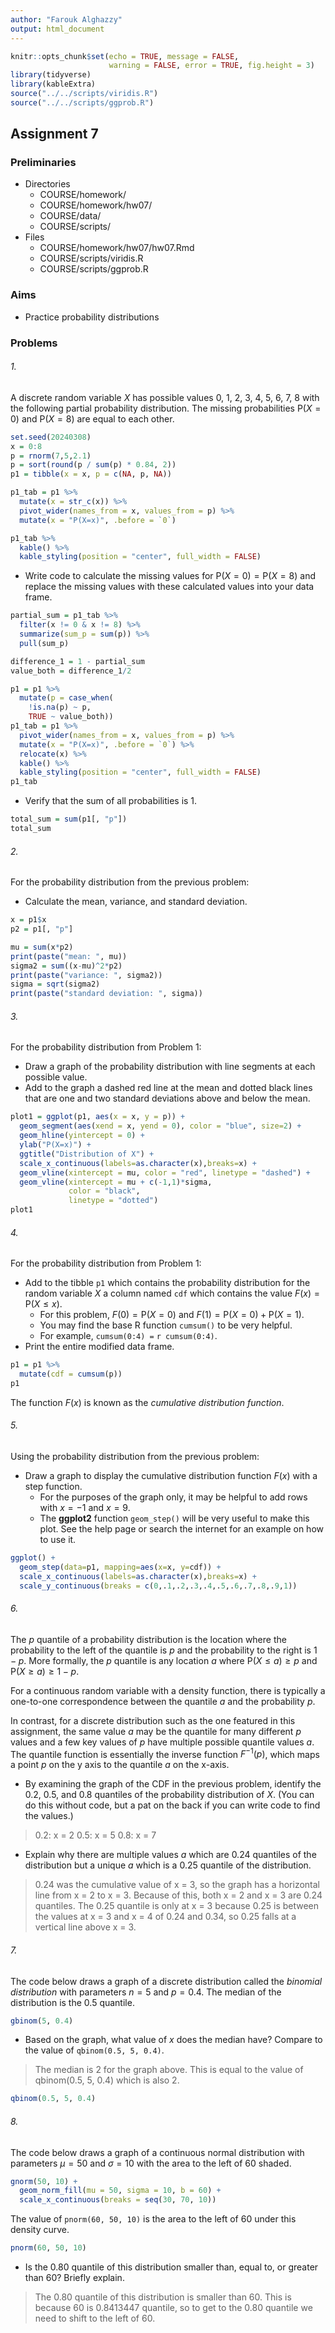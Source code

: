 ---
author: "Farouk Alghazzy"
output: html_document
---

```{r setup, include=FALSE}
knitr::opts_chunk$set(echo = TRUE, message = FALSE,
                      warning = FALSE, error = TRUE, fig.height = 3)
library(tidyverse)
library(kableExtra)
source("../../scripts/viridis.R")
source("../../scripts/ggprob.R")
```

\newcommand{\E}{\mathsf{E}}
\newcommand{\Var}{\mathsf{Var}}
\renewcommand{\prob}{\mathsf{P}}


## Assignment 7

### Preliminaries

- Directories
    - COURSE/homework/
    - COURSE/homework/hw07/
    - COURSE/data/
    - COURSE/scripts/
- Files
  - COURSE/homework/hw07/hw07.Rmd
  - COURSE/scripts/viridis.R
  - COURSE/scripts/ggprob.R

### Aims

- Practice probability distributions

### Problems

######  1.
A discrete random variable $X$ has possible values 0, 1, 2, 3, 4, 5, 6, 7, 8 with the following partial probability distribution.
The missing probabilities $\prob(X=0)$ and $\prob(X=8)$ are equal to each other.

```{r, echo = FALSE}
set.seed(20240308)
x = 0:8
p = rnorm(7,5,2.1)
p = sort(round(p / sum(p) * 0.84, 2))
p1 = tibble(x = x, p = c(NA, p, NA))

p1_tab = p1 %>% 
  mutate(x = str_c(x)) %>% 
  pivot_wider(names_from = x, values_from = p) %>% 
  mutate(x = "P(X=x)", .before = `0`) 

p1_tab %>% 
  kable() %>% 
  kable_styling(position = "center", full_width = FALSE)
```


- Write code to calculate the missing values for $\prob(X = 0) = \prob(X = 8)$ and replace the missing values with these calculated values into your data frame.

```{r}
partial_sum = p1_tab %>% 
  filter(x != 0 & x != 8) %>% 
  summarize(sum_p = sum(p)) %>% 
  pull(sum_p)

difference_1 = 1 - partial_sum
value_both = difference_1/2

p1 = p1 %>%
  mutate(p = case_when(
    !is.na(p) ~ p,
    TRUE ~ value_both))
p1_tab = p1 %>% 
  pivot_wider(names_from = x, values_from = p) %>% 
  mutate(x = "P(X=x)", .before = `0`) %>%
  relocate(x) %>%
  kable() %>% 
  kable_styling(position = "center", full_width = FALSE)
p1_tab
```

- Verify that the sum of all probabilities is 1.

```{r}
total_sum = sum(p1[, "p"])
total_sum
```



###### 2.
For the probability distribution from the previous problem:
  
- Calculate the mean, variance, and standard deviation.

```{r}
x = p1$x
p2 = p1[, "p"]

mu = sum(x*p2)
print(paste("mean: ", mu))
sigma2 = sum((x-mu)^2*p2)
print(paste("variance: ", sigma2))
sigma = sqrt(sigma2)
print(paste("standard deviation: ", sigma))
```




###### 3.
For the probability distribution from Problem 1:
  
- Draw a graph of the probability distribution with line segments at each possible value.
- Add to the graph a dashed red line at the mean and dotted black lines that are one and two standard deviations above and below the mean.
  
  
```{r}
plot1 = ggplot(p1, aes(x = x, y = p)) +
  geom_segment(aes(xend = x, yend = 0), color = "blue", size=2) +
  geom_hline(yintercept = 0) +
  ylab("P(X=x)") +
  ggtitle("Distribution of X") +
  scale_x_continuous(labels=as.character(x),breaks=x) +
  geom_vline(xintercept = mu, color = "red", linetype = "dashed") +
  geom_vline(xintercept = mu + c(-1,1)*sigma,
             color = "black",
             linetype = "dotted")
plot1
```
  



###### 4.
For the probability distribution from Problem 1:
  
- Add to the tibble `p1` which contains the probability distribution for the random variable $X$ a column named `cdf` which contains the value $F(x) = \prob(X \le x)$.
    - For this problem, $F(0) = \prob(X = 0)$ and $F(1) = \prob(X = 0) + \prob(X = 1)$.
    - You may find the base R function `cumsum()` to be very helpful.
    - For example, `cumsum(0:4) = ` `r cumsum(0:4)`.
- Print the entire modified data frame.

```{r}
p1 = p1 %>%
  mutate(cdf = cumsum(p))
p1
```


The function $F(x)$ is known as the *cumulative distribution function*.
  


###### 5.
Using the probability distribution from the previous problem:
   
- Draw a graph to display the cumulative distribution function $F(x)$ with a step function.
    - For the purposes of the graph only, it may be helpful to add rows with $x=-1$ and $x=9$.
    - The **ggplot2** function `geom_step()` will be very useful to make this plot. See the help page or search the internet for an example on how to use it.
    
    
```{r}
ggplot() +
  geom_step(data=p1, mapping=aes(x=x, y=cdf)) +
  scale_x_continuous(labels=as.character(x),breaks=x) +
  scale_y_continuous(breaks = c(0,.1,.2,.3,.4,.5,.6,.7,.8,.9,1))
```



###### 6.
The $p$ quantile of a probability distribution is the location where the probability to the left of the quantile is $p$ and the probability to the right is $1-p$.
More formally, the $p$ quantile 
is any location $a$ where $\prob(X \le a) \ge p$ and $\prob(X \ge a) \ge 1-p$.

For a continuous random variable with a density function, there is typically a one-to-one correspondence between the quantile $a$ and the probability $p$.

In contrast, for a discrete distribution such as the one featured in this assignment, the same value $a$ may be the quantile for many different $p$ values and a few key values of $p$ have multiple possible quantile values $a$. The quantile function is essentially the inverse function $F^{-1}(p)$, which maps a point $p$ on the y axis to the quantile $a$ on the x-axis.
  
- By examining the graph of the CDF in the previous problem, identify the 0.2, 0.5, and 0.8 quantiles of the probability distribution of $X$. (You can do this without code, but a pat on the back if you can write code to find the values.)

> 0.2: x = 2
0.5: x = 5
0.8: x = 7

- Explain why there are multiple values $a$ which are 0.24 quantiles of the distribution but a unique $a$ which is a 0.25 quantile of the distribution.

> 0.24 was the cumulative value of x = 3, so the graph has a horizontal line from x = 2 to x = 3. Because of this, both x = 2 and x = 3 are 0.24 quantiles.
The 0.25 quantile is only at x = 3 because 0.25 is between the values at x = 3 and x = 4 of 0.24 and 0.34, so 0.25 falls at a vertical line above x = 3.




###### 7.
The code below draws a graph of a discrete distribution called the *binomial distribution* with parameters $n = 5$ and $p = 0.4$. The median of the distribution is the 0.5 quantile. 
  
```{r}
gbinom(5, 0.4)
```
  
- Based on the graph, what value of $x$ does the median have? Compare to the value of `qbinom(0.5, 5, 0.4)`.

> The median is 2 for the graph above. This is equal to the value of qbinom(0.5, 5, 0.4) which is also 2.

```{r}
qbinom(0.5, 5, 0.4)
```



###### 8.
The code below draws a graph of a continuous normal distribution with parameters $\mu = 50$ and $\sigma = 10$ with the area to the left of 60 shaded.
  
```{r}
gnorm(50, 10) +
  geom_norm_fill(mu = 50, sigma = 10, b = 60) +
  scale_x_continuous(breaks = seq(30, 70, 10))
```
  
The value of `pnorm(60, 50, 10)` is the area to the left of 60 under this density curve.

```{r}
pnorm(60, 50, 10)
```

- Is the 0.80 quantile of this distribution smaller than, equal to, or greater than 60? Briefly explain.

> The 0.80 quantile of this distribution is smaller than 60. This is because 60 is 0.8413447 quantile, so to get to the 0.80 quantile we need to shift to the left of 60.
    
 